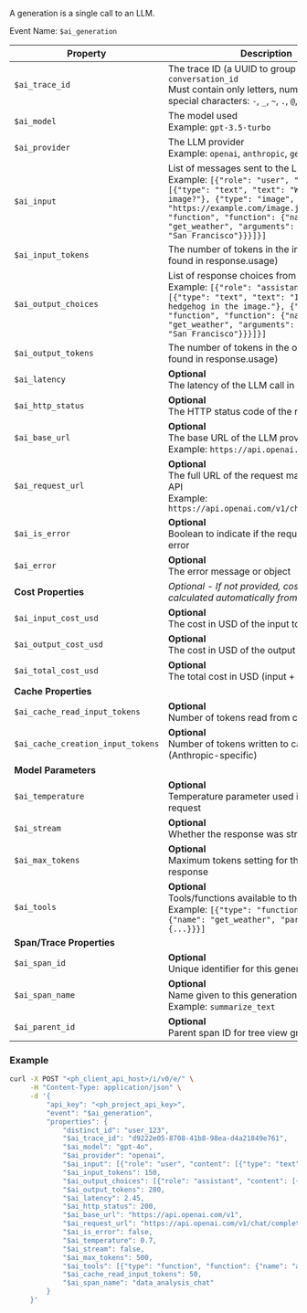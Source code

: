 A generation is a single call to an LLM.

Event Name: `$ai_generation`  

| Property | Description |
|----------|-------------|
| `$ai_trace_id` | The trace ID (a UUID to group AI events) like `conversation_id`<br/>Must contain only letters, numbers, and special characters: `-`, `_`, `~`, `.`, `@`, `(`, `)`, `!`, `'`, `:`, <code>\|</code> |
| `$ai_model` | The model used <br/>Example: `gpt-3.5-turbo` |
| `$ai_provider` | The LLM provider <br/>Example: `openai`, `anthropic`, `gemini` |
| `$ai_input` | List of messages sent to the LLM <br/>Example: `[{"role": "user", "content": [{"type": "text", "text": "What's in this image?"}, {"type": "image", "image": "https://example.com/image.jpg"}, {"type": "function", "function": {"name": "get_weather", "arguments": {"location": "San Francisco"}}}]}]` |
| `$ai_input_tokens` | The number of tokens in the input (often found in response.usage) |
| `$ai_output_choices` | List of response choices from the LLM <br/>Example: `[{"role": "assistant", "content": [{"type": "text", "text": "I can see a hedgehog in the image."}, {"type": "function", "function": {"name": "get_weather", "arguments": {"location": "San Francisco"}}}]}]` |
| `$ai_output_tokens` | The number of tokens in the output (often found in response.usage) |
| `$ai_latency` | **Optional**<br/>The latency of the LLM call in seconds |
| `$ai_http_status` | **Optional**<br/>The HTTP status code of the response |
| `$ai_base_url` | **Optional**<br/>The base URL of the LLM provider <br/>Example: `https://api.openai.com/v1` |
| `$ai_request_url` | **Optional**<br/>The full URL of the request made to the LLM API <br/>Example: `https://api.openai.com/v1/chat/completions` |
| `$ai_is_error` | **Optional**<br/>Boolean to indicate if the request was an error |
| `$ai_error` | **Optional**<br/>The error message or object |
| **Cost Properties** | *Optional - If not provided, costs will be calculated automatically from token counts* |
| `$ai_input_cost_usd` | **Optional**<br/>The cost in USD of the input tokens |
| `$ai_output_cost_usd` | **Optional**<br/>The cost in USD of the output tokens |
| `$ai_total_cost_usd` | **Optional**<br/>The total cost in USD (input + output) |
| **Cache Properties** | |
| `$ai_cache_read_input_tokens` | **Optional**<br/>Number of tokens read from cache |
| `$ai_cache_creation_input_tokens` | **Optional**<br/>Number of tokens written to cache (Anthropic-specific) |
| **Model Parameters** | |
| `$ai_temperature` | **Optional**<br/>Temperature parameter used in the LLM request |
| `$ai_stream` | **Optional**<br/>Whether the response was streamed |
| `$ai_max_tokens` | **Optional**<br/>Maximum tokens setting for the LLM response |
| `$ai_tools` | **Optional**<br/>Tools/functions available to the LLM <br/>Example: `[{"type": "function", "function": {"name": "get_weather", "parameters": {...}}}]` |
| **Span/Trace Properties** | |
| `$ai_span_id` | **Optional**<br/>Unique identifier for this generation |
| `$ai_span_name` | **Optional**<br/>Name given to this generation <br/>Example: `summarize_text` |
| `$ai_parent_id` | **Optional**<br/>Parent span ID for tree view grouping | 

### Example
```bash
curl -X POST "<ph_client_api_host>/i/v0/e/" \
     -H "Content-Type: application/json" \
     -d '{
         "api_key": "<ph_project_api_key>",
         "event": "$ai_generation",
         "properties": {
             "distinct_id": "user_123",
             "$ai_trace_id": "d9222e05-8708-41b8-98ea-d4a21849e761",
             "$ai_model": "gpt-4o",
             "$ai_provider": "openai",
             "$ai_input": [{"role": "user", "content": [{"type": "text", "text": "Analyze this data and suggest improvements"}]}],
             "$ai_input_tokens": 150,
             "$ai_output_choices": [{"role": "assistant", "content": [{"type": "text", "text": "Based on the data, here are my suggestions..."}]}],
             "$ai_output_tokens": 280,
             "$ai_latency": 2.45,
             "$ai_http_status": 200,
             "$ai_base_url": "https://api.openai.com/v1",
             "$ai_request_url": "https://api.openai.com/v1/chat/completions",
             "$ai_is_error": false,
             "$ai_temperature": 0.7,
             "$ai_stream": false,
             "$ai_max_tokens": 500,
             "$ai_tools": [{"type": "function", "function": {"name": "analyze_data", "description": "Analyzes data and provides insights", "parameters": {"type": "object", "properties": {"data_type": {"type": "string"}}}}}],
             "$ai_cache_read_input_tokens": 50,
             "$ai_span_name": "data_analysis_chat"
         }
     }'

```